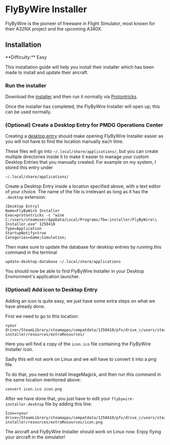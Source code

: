 
# FlyByWire Installer

FlyByWire is the pioneer of freeware in Flight Simulator, most known for their A32NX project and the upcoming A380X.


## Installation

<Callout type="info" emoji="ℹ️">
  **Difficulty:** Easy
</Callout>

This installation guide will help you install their installer which has been made to install and update their aircraft.

<Steps>

### Run the installer

Download the [installer](https://flybywiresim.com/) and then run it normally via [Protontricks](/msfs/protontricks).

Once the installer has completed, the FlyByWire Installer will open up; this can be used normally.

### (Optional) Create a Desktop Entry for PMDG Operations Center

Creating a [desktop entry](https://specifications.freedesktop.org/desktop-entry-spec/desktop-entry-spec-latest.html)
should make opening FlyByWire Installer easier as you will not have to find the location manually each time.

These files will go into `~/.local/share/applications/`, but you can create multiple directories inside it to make it
easier to manage your custom Desktop Entries that you manually created. For example on my system, I stored this entry
under

```
~/.local/share/applications/
```

Create a Desktop Entry inside a location specified above, with a text editor of your choice. The name of the file is
irrelevant as long as it has the `.desktop` extension.

```desktop copy filename="flybywire-installer.desktop"
[Desktop Entry]
Name=FlyByWire Installer
Exec=protontricks -c "wine C:/users/steamuser/AppData/Local/Programs/fbw-installer/FlyByWire\\ Installer.exe" 1250410
Type=Application
StartupNotify=true
Categories=Game;Simulation;
```

Then make sure to update the database for desktop entries by running this command in the terminal

```shell copy
update-desktop-database ~/.local/share/applications
```

You should now be able to find FlyByWire Installer in your Desktop Environment's application launcher.

### (Optional) Add icon to Desktop Entry

Adding an icon is quite easy, we just have some extra steps on what we have already done.

First we need to go to this location:

```
<your drive>/SteamLibrary/steamapps/compatdata/1250410/pfx/drive_c/users/steamuser/AppData/Local/Programs/fbw-installer/resources/extraResources/
```

Here you will find a copy of the `icon.ico` file containing the FlyByWire Installer icon.

Sadly this will not work on Linux and we will have to convert it into a png file.

To do that, you need to install ImageMagick, and then run this command in the same location mentioned above:

```
convert icon.ico icon.png
```

After we have done that, you just have to edit your `flybywire-installer.desktop` file by adding this line:

```
Icon=<your drive>/SteamLibrary/steamapps/compatdata/1250410/pfx/drive_c/users/steamuser/AppData/Local/Programs/fbw-installer/resources/extraResources/icon.png
```

</Steps>

The aircraft and FlyByWire Installer should work on Linux now. Enjoy flying your aircraft in the simulator!

